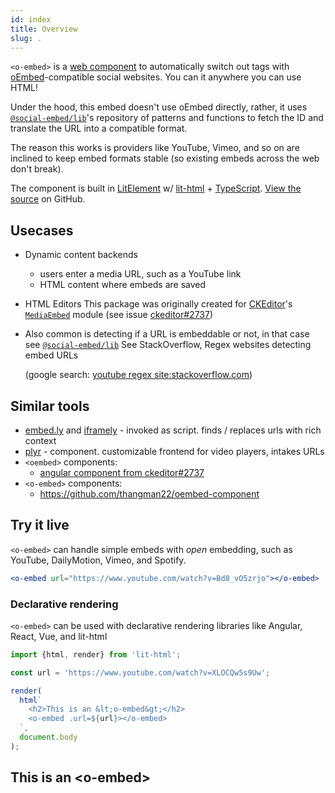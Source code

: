 ```yaml
---
id: index
title: Overview
slug: .
---
```


`<o-embed>` is a [web component] to automatically switch out tags with
[oEmbed]-compatible social websites. You can it anywhere you can use HTML!

Under the hood, this embed doesn't use oEmbed directly, rather, it uses [`@social-embed/lib`]'s
repository of patterns and functions to fetch the ID and translate the URL into a compatible format.

The reason this works is providers like YouTube, Vimeo, and so on are inclined to keep embed
formats stable (so existing embeds across the web don't break).

The component is built in [LitElement] w/ [lit-html] + [TypeScript]. [View the source](https://github.com/social-embed/social-embed/tree/master/packages/wc) on GitHub.

[web component]: https://developer.mozilla.org/en-US/docs/Web/Web_Components
[oembed]: https://oembed.com/
[litelement]: https://lit-element.polymer-project.org/
[lit-html]: https://lit-html.polymer-project.org/
[typescript]: https://www.typescriptlang.org/

## Usecases

- Dynamic content backends
  - users enter a media URL, such as a YouTube link
  - HTML content where embeds are saved
- HTML Editors
  This package was originally created for [CKEditor]'s [`MediaEmbed`] module (see issue [ckeditor#2737])
- Also common is detecting if a URL is embeddable or not, in that case see [`@social-embed/lib`]
  See StackOverflow, Regex websites detecting embed URLs

  (google search: [youtube regex site:stackoverflow.com])

[youtube regex site:stackoverflow.com]: https://www.google.com/search?q=youtube+regex+site%3Astackoverflow.com
[`mediaembed`]: https://ckeditor.com/docs/ckeditor5/latest/features/media-embed.html
[ckeditor#2737]: https://github.com/ckeditor/ckeditor5/issues/2737
[ckeditor]: https://github.com/ckeditor/ckeditor5/issues/2737
[`@social-embed/lib`]: ../lib/index.mdx

## Similar tools

- [embed.ly](https://embed.ly/) and [iframely](https://iframely.com/) - invoked as script. finds / replaces urls with rich context
- [plyr](https://plyr.io/) - component. customizable frontend for video players, intakes URLs
- `<oembed>` components:
  - [angular component from ckeditor#2737](https://github.com/ckeditor/ckeditor5/issues/2737#issuecomment-471326090)
- `<o-embed>` components:
  - https://github.com/thangman22/oembed-component

## Try it live

`<o-embed>` can handle simple embeds with _open_ embedding, such as YouTube, DailyMotion,
Vimeo, and Spotify.

```jsx live
<o-embed url="https://www.youtube.com/watch?v=Bd8_vO5zrjo"></o-embed>
```

### Declarative rendering

`<o-embed>` can be used with declarative rendering libraries like Angular, React, Vue, and lit-html

```js
import {html, render} from 'lit-html';

const url = 'https://www.youtube.com/watch?v=XLOCQw5s9Uw';

render(
  html`
    <h2>This is an &lt;o-embed&gt;</h2>
    <o-embed .url=${url}></o-embed>
  `,
  document.body
);
```

<h2>This is an &lt;o-embed&gt;</h2>
<o-embed url="https://www.youtube.com/watch?v=XLOCQw5s9Uw"></o-embed>
